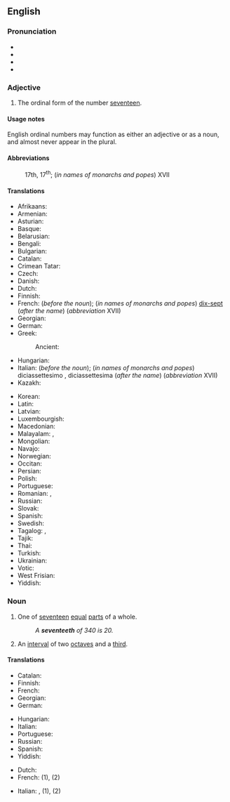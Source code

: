 ==English==
{{number box|en|17}}

===Pronunciation===
* {{IPA|en|/ˌsɛvənˈtiːnθ/}}
* {{audio|en|en-us-seventeenth.ogg|Audio (US)}}
* {{rhymes|en|iːnθ|s=3}}
* {{hyphenation|en|sev|en|teenth}}

===Adjective===
{{head|en|adjective}}

# {{cln|en|ordinal numbers}} The ordinal form of the number [[seventeen]].

====Usage notes====
English ordinal numbers may function as either an adjective or as a noun, and almost never appear in the plural.

====Abbreviations====
: 17th, 17<sup>th</sup>; (''in names of monarchs and popes'') XVII

====Translations====
{{trans-top-also|ordinal number|17th}}
* Afrikaans: {{t+|af|sewentiende}}
* Armenian: {{t+|hy|տասնյոթերորդ}}
* Asturian: {{t+|ast|decimoséptimu}}
* Basque: {{t|eu|hamazazpigarren}}
* Belarusian: {{t|be|сямна́ццаты}}
* Bengali: {{t|bn|সপ্তদশ}}
* Bulgarian: {{t|bg|седемнадесети}}
* Catalan: {{t+|ca|dissetè}}
* Crimean Tatar: {{t|crh|on yedinci}}
* Czech: {{t+|cs|sedmnáctý}}
* Danish: {{t+|da|syttende}}
* Dutch: {{t+|nl|zeventiende}}
* Finnish: {{t|fi|seitsemästoista}} {{q|abbreviation XVII in names of monarchs and popes}}
* French: {{t+|fr|dix-septième}} (''before the noun''); (''in names of monarchs and popes'') [[dix-sept]] (''after the name'') (''abbreviation'' XVII)
* Georgian: {{t|ka|მეჩვიდმეტე}}
* German: {{t+|de|siebzehnter}}
* Greek:
*: Ancient: {{t|grc|ἑπτακαιδέκατος}}
* Hungarian: {{t+|hu|tizenhetedik}}
* Italian: {{t+|it|diciassettesimo}} (''before the noun''); (''in names of monarchs and popes'') diciassettesimo {{g|m}}, diciassettesima {{g|f}} (''after the name'') (''abbreviation'' XVII)
* Kazakh: {{t|kk|он жетінші|sc=Cyrl}}
{{trans-mid}}
* Korean: {{t+|ko|열일곱째}}
* Latin: {{t|la|[[septimus]] [[decimus]]}}
* Latvian: {{t|lv|septiņpadsmitais}}
* Luxembourgish: {{t|lb|siwwenzéngt}}
* Macedonian: {{t|mk|седумнаесетти}}
* Malayalam: {{t|ml|പതിനേഴാം}}, {{t|ml|പതിനേഴാമത്തെ}}
* Mongolian: {{t|mn|арван долдугаар|sc=Cyrl}}
* Navajo: {{t|nv|tsostsʼidtsʼáadah góneʼ}}
* Norwegian: {{t|no|syttende}}
* Occitan: {{t|oc|dètz-e-seten}}
* Persian: {{t|fa|هفدهم|tr=hefdahom}}
* Polish: {{t+|pl|siedemnasty}}
* Portuguese: {{t|pt|décimo sétimo}}
* Romanian: {{t+|ro|șaptesprezecelea}}, {{t+|ro|șapteșpelea}} {{qualifier|informal}}
* Russian: {{t+|ru|семна́дцатый}}
* Slovak: {{t+|sk|sedemnásty}}
* Spanish: {{t+|es|decimoséptimo}}
* Swedish: {{t+|sv|sjuttonde}}
* Tagalog: {{t|tl|panlabimpito}}, {{t|tl|ikalabimpito}}
* Tajik: {{t|tg|ҳабдаҳум|sc=Cyrl}}
* Thai: {{t|th|ที่สิบเจ็ด}}
* Turkish: {{t+|tr|on yedinci}}
* Ukrainian: {{t+|uk|сімна́дцятий}}
* Votic: {{t|vot|seitseetõššõmõz}}
* West Frisian: {{t|fy|santjinde}}
* Yiddish: {{t|yi|זיבעצנט}}
{{trans-bottom}}

===Noun===
{{en-noun}}

# {{cln|en|fractional numbers}} One of [[seventeen]] [[equal]] [[part]]s of a whole.
#: ''A '''seventeeth''' of 340 is 20.''
# {{lb|en|music}} An [[interval]] of two [[octave]]s and a [[third]].

====Translations====
{{trans-top|one of seventeen equal parts of a whole}}
* Catalan: {{t+|ca|dissetè|m}}
* Finnish: {{t|fi|seitsemästoistaosa}}
* French: {{t+|fr|dix-septième|m}}
* Georgian: {{t|ka|მეჩვიდმეტედი}}
* German: {{t+|de|siebzehnte|m}}
{{trans-mid}}
* Hungarian: {{t|hu|tizenheted}}
* Italian: {{t+|it|diciassettesimo|m}}
* Portuguese: {{t|pt|dezessete avos|m}}
* Russian: {{t+|ru|([[одна]]) [[семнадцатый|семнадцатая]] ([[часть]])}}
* Spanish: {{t+|es|diecisieteavo|m}}
* Yiddish: {{t|yi|זיבעצנטל|n}}
{{trans-bottom}}

{{checktrans-top}}
* Dutch: {{t+check|nl|zeventiende}}
* French: {{t+check|fr|dix-septième|m|f}} (1), {{t+check|fr|dix-septième|m}} (2)
{{trans-mid}}
* Italian: {{t+check|it|diciassettesimo|m}}, {{t+check|it|diciassettesima|f}} (1), {{t+check|it|diciassettesimo|m}} (2)
{{trans-bottom}}